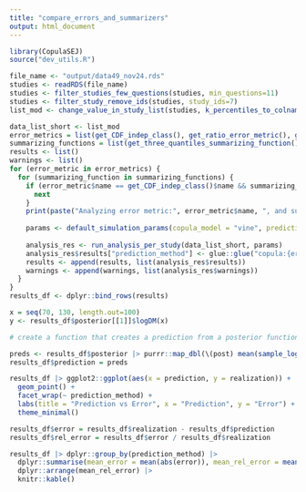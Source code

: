 ```yaml
---
title: "compare_errors_and_summarizers"
output: html_document
---
```


```r
library(CopulaSEJ)
source("dev_utils.R")

file_name <- "output/data49_nov24.rds"
studies <- readRDS(file_name)
studies <- filter_studies_few_questions(studies, min_questions=11)
studies <- filter_study_remove_ids(studies, study_ids=7) 
list_mod <- change_value_in_study_list(studies, k_percentiles_to_colname(c(5, 50, 95)), 0, 0.001)$study_list
```


```r
data_list_short <- list_mod
error_metrics = list(get_CDF_indep_class(), get_ratio_error_metric(), get_linear_error_metric())
summarizing_functions = list(get_three_quantiles_summarizing_function(), get_median_summarizing_function())
results <- list()
warnings <- list()
for (error_metric in error_metrics) {
  for (summarizing_function in summarizing_functions) {
    if (error_metric$name == get_CDF_indep_class()$name && summarizing_function$name == get_median_summarizing_function()$name) {
      next
    }
    print(paste("Analyzing error metric:", error_metric$name, ", and summarizing function:", summarizing_function$name))
    
    params <- default_simulation_params(copula_model = "vine", prediction_method = "copula", error_metric = error_metric, summarizing_function = summarizing_function)
    
    analysis_res <- run_analysis_per_study(data_list_short, params)
    analysis_res$results["prediction_method"] <- glue::glue("copula:{error_metric$name}:{summarizing_function$name} summarizer")
    results <- append(results, list(analysis_res$results))
    warnings <- append(warnings, list(analysis_res$warnings))
  }
}
results_df <- dplyr::bind_rows(results)


```

```r
x = seq(70, 130, length.out=100)
y <- results_df$posterior[[1]]$logDM(x)
```


```r
# create a function that creates a prediction from a posterior function

preds <- results_df$posterior |> purrr::map_dbl(\(post) mean(sample_log_unnormalized_density(post$logDM, post$support, 500)), .progress = TRUE)
results_df$prediction = preds
```
```r
results_df |> ggplot2::ggplot(aes(x = prediction, y = realization)) +
  geom_point() +
  facet_wrap(~ prediction_method) +
  labs(title = "Prediction vs Error", x = "Prediction", y = "Error") +
  theme_minimal()
```

```r
results_df$error = results_df$realization - results_df$prediction
results_df$rel_error = results_df$error / results_df$realization

results_df |> dplyr::group_by(prediction_method) |>
  dplyr::summarise(mean_error = mean(abs(error)), mean_rel_error = mean(abs(rel_error)), sd_rel_error = sd(rel_error)) |>
  dplyr::arrange(mean_rel_error) |>
  knitr::kable()
```


